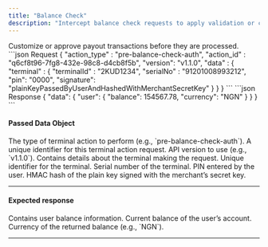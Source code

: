 ```yaml
---
title: "Balance Check"
description: "Intercept balance check requests to apply validation or custom logic"
---
```


<CardGroup cols={2}>
  <Card
    title="Payout Transactions"
    icon="money-check-dollar"
    href="/products/terminals/terminal-actions/payout-transaction"
  >
    Customize or approve payout transactions before they are processed.
  </Card>
</CardGroup>


<CodeGroup>
```json Request
{
	"action_type" : "pre-balance-check-auth",
	"action_id" : "q6cf8t96-7fg8-432e-98c8-d4cb8f5b",
	"version": "v1.1.0",
	"data" : {
		"terminal" : {
			"terminalId" : "2KUD1234",
			"serialNo" : "91201008993212",
			"pin": "0000",
			"signature":
            "plainKeyPassedByUserAndHashedWithMerchantSecretKey"
		}
	}
}
```
</CodeGroup>

<CodeGroup>
```json Response
{
	"data": {
		"user": {
			"balance": 154567.78,
			"currency": "NGN"
		}
	}
}
```
</CodeGroup>

#### Passed Data Object

<ParamField body="action_type" type="string" required>
  The type of terminal action to perform (e.g., `pre-balance-check-auth`).
</ParamField>

<ParamField body="action_id" type="string" required>
  A unique identifier for this terminal action request.
</ParamField>

<ParamField body="version" type="string" required>
  API version to use (e.g., `v1.1.0`).
</ParamField>

<ParamField body="data" type="object" required>
  Contains details about the terminal making the request.

  <Expandable title="data.terminal" defaultOpen="true">
    <ParamField body="terminal.terminalId" type="string" required>
      Unique identifier for the terminal.
    </ParamField>
    <ParamField body="terminal.serialNo" type="string" required>
      Serial number of the terminal.
    </ParamField>
    <ParamField body="terminal.pin" type="string" required>
      PIN entered by the user.
    </ParamField>
    <ParamField body="terminal.signature" type="string" required>
      HMAC hash of the plain key signed with the merchant’s secret key.
    </ParamField>
  </Expandable>
</ParamField>

---

#### Expected response

<ResponseField name="data" type="object" required>
  Contains user balance information.

  <Expandable title="data.user" defaultOpen="true">
    <ResponseField name="balance" type="number" required>
      Current balance of the user’s account.
    </ResponseField>
    <ResponseField name="currency" type="string" required>
      Currency of the returned balance (e.g., `NGN`).
    </ResponseField>
  </Expandable>
</ResponseField>

---

